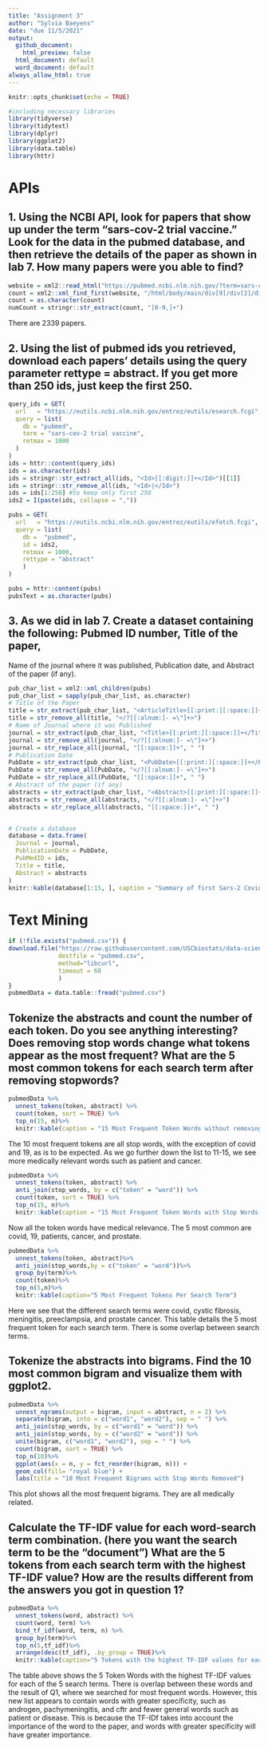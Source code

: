 ```yaml
---
title: "Assignment 3"
author: "Sylvia Baeyens"
date: "due 11/5/2021"
output:
  github_document: 
    html_preview: false
  html_document: default
  word_document: default
always_allow_html: true
---
```


```r
knitr::opts_chunk$set(echo = TRUE)
```


```r
#including necessary libraries
library(tidyverse)
library(tidytext)
library(dplyr)
library(ggplot2)
library(data.table)
library(httr)
```

# APIs

## 1. Using the NCBI API, look for papers that show up under the term “sars-cov-2 trial vaccine.” Look for the data in the pubmed database, and then retrieve the details of the paper as shown in lab 7. How many papers were you able to find?
```r

website = xml2::read_html("https://pubmed.ncbi.nlm.nih.gov/?term=sars-cov-2+trial+vaccine")
count = xml2::xml_find_first(website, "/html/body/main/div[9]/div[2]/div[2]/div[1]/div[1]/span")
count = as.character(count)
numCount = stringr::str_extract(count, "[0-9,]+")

```
There are 2339 papers.

## 2. Using the list of pubmed ids you retrieved, download each papers’ details using the query parameter rettype = abstract. If you get more than 250 ids, just keep the first 250.
```r

query_ids = GET(
  url   = "https://eutils.ncbi.nlm.nih.gov/entrez/eutils/esearch.fcgi",
  query = list(
    db = "pubmed",
    term = "sars-cov-2 trial vaccine",
    retmax = 1000
  )
)
ids = httr::content(query_ids)
ids = as.character(ids)
ids = stringr::str_extract_all(ids, "<Id>[[:digit:]]+</Id>")[[1]]
ids = stringr::str_remove_all(ids, "<Id>|</Id>")
ids = ids[1:250] #to keep only first 250
ids2 = I(paste(ids, collapse = ","))

pubs = GET(
  url   = "https://eutils.ncbi.nlm.nih.gov/entrez/eutils/efetch.fcgi",
  query = list(
    db =  "pubmed",
    id = ids2,
    retmax = 1000,
    rettype = "abstract"
    )
)

pubs = httr::content(pubs)
pubsText = as.character(pubs)
```

## 3. As we did in lab 7. Create a dataset containing the following: Pubmed ID number, Title of the paper,
Name of the journal where it was published, Publication date, and Abstract of the paper (if any).

```r

pub_char_list = xml2::xml_children(pubs)
pub_char_list = sapply(pub_char_list, as.character)
# Title of the Paper
title = str_extract(pub_char_list, "<ArticleTitle>[[:print:][:space:]]+</ArticleTitle>")
title = str_remove_all(title, "</?[[:alnum:]- =\"]+>")
# Name of Journal where it was Published
journal = str_extract(pub_char_list, "<Title>[[:print:][:space:]]+</Title>")
journal = str_remove_all(journal, "</?[[:alnum:]- =\"]+>")
journal = str_replace_all(journal, "[[:space:]]+", " ")
# Publication Date
PubDate = str_extract(pub_char_list, "<PubDate>[[:print:][:space:]]+</PubDate>")
PubDate = str_remove_all(PubDate, "</?[[:alnum:]- =\"]+>")
PubDate = str_replace_all(PubDate, "[[:space:]]+", " ")
# Abstract of the paper (if any)
abstracts = str_extract(pub_char_list, "<Abstract>[[:print:][:space:]]+</Abstract>")
abstracts = str_remove_all(abstracts, "</?[[:alnum:]- =\"]+>")
abstracts = str_replace_all(abstracts, "[[:space:]]+", " ")


# Create a database
database = data.frame(
  Journal = journal,
  PublicationDate = PubDate,
  PubMedID = ids,
  Title = title,
  Abstract = abstracts
)
knitr::kable(database[1:15, ], caption = "Summary of first Sars-2 Covid Vaccine Academic Papers")
```

# Text Mining

```r
if (!file.exists("pubmed.csv")) {
download.file("https://raw.githubusercontent.com/USCbiostats/data-science-data/master/03_pubmed/pubmed.csv",
              destfile = "pubmed.csv", 
              method="libcurl", 
              timeout = 60
              )
}
pubmedData = data.table::fread("pubmed.csv")
```

## Tokenize the abstracts and count the number of each token. Do you see anything interesting? Does removing stop words change what tokens appear as the most frequent? What are the 5 most common tokens for each search term after removing stopwords?

```r
pubmedData %>%
  unnest_tokens(token, abstract) %>%
  count(token, sort = TRUE) %>%
  top_n(15, n)%>%
  knitr::kable(caption = "15 Most Frequent Token Words without removing Stop Words")
```
The 10 most frequent tokens are all stop words, with the exception of covid and 19, as is to be expected. As we go further down the list to 11-15, we see more medically relevant words such as patient and cancer.

```r
pubmedData %>%
  unnest_tokens(token, abstract) %>%
  anti_join(stop_words, by = c("token" = "word")) %>%
  count(token, sort = TRUE) %>%
  top_n(15, n)%>%
  knitr::kable(caption = "15 Most Frequent Token Words with Stop Words Removed")
```
Now all the token words have medical relevance. The 5 most common are covid, 19, patients, cancer, and prostate.

```r
pubmedData %>% 
  unnest_tokens(token, abstract)%>%
  anti_join(stop_words,by = c("token" = "word"))%>%
  group_by(term)%>%
  count(token)%>%
  top_n(5,n)%>%
  knitr::kable(caption="5 Most Frequent Tokens Per Search Term")
```
Here we see that the different search terms were covid, cystic fibrosis, meningitis, preeclampsia, and prostate cancer. This table details the 5 most frequent token for each search term. There is some overlap between search terms.

## Tokenize the abstracts into bigrams. Find the 10 most common bigram and visualize them with ggplot2.

```r
pubmedData %>%
  unnest_ngrams(output = bigram, input = abstract, n = 2) %>%
  separate(bigram, into = c("word1", "word2"), sep = " ") %>%
  anti_join(stop_words, by = c("word1" = "word")) %>%
  anti_join(stop_words, by = c("word2" = "word")) %>%
  unite(bigram, c("word1", "word2"), sep = " ") %>%
  count(bigram, sort = TRUE) %>%
  top_n(10)%>%
  ggplot(aes(x = n, y = fct_reorder(bigram, n))) +
  geom_col(fill= "royal blue") +
  labs(title = "10 Most Frequent Bigrams with Stop Words Removed")
```
This plot shows all the most frequent bigrams. They are all medically related.

## Calculate the TF-IDF value for each word-search term combination. (here you want the search term to be the “document”) What are the 5 tokens from each search term with the highest TF-IDF value? How are the results different from the answers you got in question 1?

```r
pubmedData %>%
  unnest_tokens(word, abstract) %>%
  count(word, term) %>%
  bind_tf_idf(word, term, n) %>%
  group_by(term)%>%
  top_n(5,tf_idf)%>%
  arrange(desc(tf_idf), .by_group = TRUE)%>%
  knitr::kable(caption="5 Tokens with the highest TF-IDF values for each search term ")
```

The table above shows the 5 Token Words with the highest TF-IDF values for each of the 5 search terms. There is overlap between these words and the result of Q1, where we searched for most frequent words. However, this new list appears to contain words with greater specificity, such as androgen, pachymeningitis, and cftr and fewer general words such as patient or disease. This is because the TF-IDf takes into account the importance of the word to the paper, and words with greater specificity will have greater importance. 

